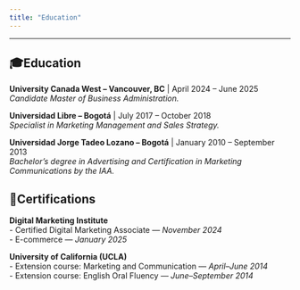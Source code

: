 ```yaml
---
title: "Education"
---
```


---

## 🎓Education {#education}


**University Canada West – Vancouver, BC** | April 2024 – June 2025  
*Candidate Master of Business Administration.*

**Universidad Libre – Bogotá** | July 2017 – October 2018  
*Specialist in Marketing Management and Sales Strategy.*

**Universidad Jorge Tadeo Lozano – Bogotá** | January 2010 – September 2013  
*Bachelor’s degree in Advertising and Certification in Marketing Communications by the IAA.* <br>

## 📜Certifications

**Digital Marketing Institute**  
- Certified Digital Marketing Associate — *November 2024*  
- E-commerce — *January 2025*

**University of California (UCLA)**  
- Extension course: Marketing and Communication — *April–June 2014*  
- Extension course: English Oral Fluency — *June–September 2014*

